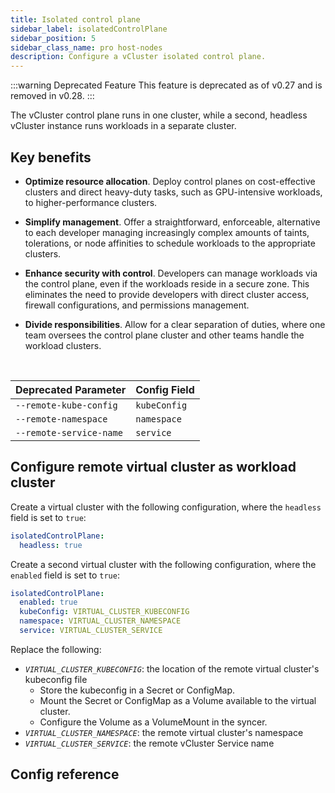```yaml
---
title: Isolated control plane
sidebar_label: isolatedControlPlane
sidebar_position: 5
sidebar_class_name: pro host-nodes
description: Configure a vCluster isolated control plane.
---
```



:::warning Deprecated Feature
This feature is deprecated as of v0.27 and is removed in v0.28. 
:::

<TenancySupport hostNodes="true" />

<ProAdmonition/>

The vCluster control plane runs in one cluster, while a second, headless vCluster instance runs workloads in a separate cluster.

## Key benefits

- **Optimize resource allocation**. Deploy control planes on cost-effective clusters and direct heavy-duty tasks, such as GPU-intensive workloads, to higher-performance clusters.

- **Simplify management**. Offer a straightforward, enforceable, alternative
to each developer managing increasingly complex amounts of taints, tolerations, or node affinities to schedule workloads to the appropriate clusters.

- **Enhance security with control**. Developers can manage workloads via the control plane, even if the workloads reside in a secure zone. This eliminates the need to provide developers with direct cluster access, firewall configurations, and permissions management.

- **Divide responsibilities**. Allow for a clear separation of duties, where one
team oversees the control plane cluster and other teams handle the workload clusters.

<br/>

| Deprecated Parameter             | Config Field       |
| -------------------------------- | ------------------ |
| `--remote-kube-config`           | `kubeConfig`       |
| `--remote-namespace`             | `namespace`        |
| `--remote-service-name`          | `service`          |

## Configure remote virtual cluster as workload cluster

Create a virtual cluster with the following configuration, where the `headless` field is set to `true`:

```yaml
isolatedControlPlane:
  headless: true
```

Create a second virtual cluster with the following configuration, where the `enabled` field is set to `true`:

```yaml
isolatedControlPlane:
  enabled: true
  kubeConfig: VIRTUAL_CLUSTER_KUBECONFIG
  namespace: VIRTUAL_CLUSTER_NAMESPACE
  service: VIRTUAL_CLUSTER_SERVICE
```

Replace the following:

- _`VIRTUAL_CLUSTER_KUBECONFIG`_: the location of the remote virtual cluster's kubeconfig file
  - Store the kubeconfig in a Secret or ConfigMap.
  - Mount the Secret or ConfigMap as a Volume available to the virtual cluster.
  - Configure the Volume as a VolumeMount in the syncer.
- _`VIRTUAL_CLUSTER_NAMESPACE`_: the remote virtual cluster's namespace
- _`VIRTUAL_CLUSTER_SERVICE`_: the remote vCluster Service name

## Config reference

<ExperimentalIsolatedControlPlane/>
